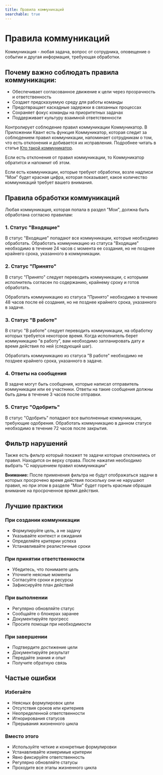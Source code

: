 ```yaml
---
title: Правила коммуникаций
searchable: true
---
```


# Правила коммуникаций

Коммуникация - любая задача, вопрос от сотрудника, оповещение о событии и другая информация, требующая обработки.

## Почему важно соблюдать правила коммуникации:

- Обеспечивает согласованное движение к цели через прозрачность и ответственность
- Создает предсказуемую среду для работы команды
- Предотвращает каскадные задержки в связанных процессах
- Сохраняет фокус команды на приоритетных задачах
- Поддерживает культуру взаимной ответственности

Контролирует соблюдение правил коммуникации Коммуникатор. В Приложении Квант есть функция Коммуникатор, которая следит за соблюдением правил коммуникации, напоминает сотрудникам о том, что есть отклонения и добивается их исправления. Подробнее читать в статье [Кто такой коммуникатор](/getting-started/kommunikator).

Если есть отклонения от правил коммуникации, то Коммуникатор обратится и напомнит об этом.

Если есть коммуникации, которые требуют обработки, возле надписи "Мои" будет красная цифра, которая показывает, какое количество коммуникаций требует вашего внимания.

## Правила обработки коммуникаций

Любая коммуникация, которая попала в раздел "Мои", должна быть обработана согласно правилам:

### 1. Статус "Входящие"
В статус "Входящие" попадают все коммуникации, которые необходимо обработать. Обработать коммуникацию из статуса "Входящие" необходимо в течение 24 часов с момента ее создания, но не позднее крайнего срока, указанного в коммуникации.

### 2. Статус "Принято"
В статус "Принято" следует переводить коммуникации, с которыми исполнитель согласен по содержанию, крайнему сроку и готов обработать.

Обработать коммуникацию из статуса "Принято" необходимо в течение 48 часов после её создания, но не позднее крайнего срока, указанного в задаче.

### 3. Статус "В работе"
В статус "В работе" следует переводить коммуникации, на обработку которых требуется некоторое время. Когда исполнитель берет коммуникацию "в работу", вам необходимо запланировать дату и время действия по ней (следующий шаг).

Обработать коммуникацию из статуса "В работе" необходимо не позднее крайнего срока, указанного в задаче.

### 4. Ответы на сообщения
В задаче могут быть сообщения, которые написал отправитель коммуникации или ее участники. Ответы на такие сообщения должны быть даны в течение 3 часов после отправки.

### 5. Статус "Одобрить"
В статус "Одобрить" попадают все выполненные коммуникации, требующие одобрения. Обработать коммуникацию в данном статусе необходимо в течение 72 часов после закрытия.

## Фильтр нарушений

Также есть фильтр который покажет те задачи которые отклонились от правил. Находится он верху справа. После нажатия необходимо выбрать "С нарушением правил коммуникации"

**Внимание:** После применения фильтра не будут отображаться задачи в которых просрочено время действия поскольку они не нарушают правил, но при этом в разделе "Мои" будет гореть красным обращая внимание на просроченное время действия.

## Лучшие практики

### При создании коммуникации
- Формулируйте цель, а не задачу
- Указывайте контекст и ожидания
- Определяйте критерии успеха
- Устанавливайте реалистичные сроки

### При принятии ответственности
- Убедитесь, что понимаете цель
- Уточните неясные моменты
- Согласуйте сроки и ресурсы
- Зафиксируйте план действий

### При выполнении
- Регулярно обновляйте статус
- Сообщайте о блокерах заранее
- Документируйте прогресс
- Просите помощи при необходимости

### При завершении
- Подтвердите достижение цели
- Документируйте результат
- Передайте знания и опыт
- Получите обратную связь

## Частые ошибки

### Избегайте
- Неясных формулировок цели
- Отсутствия сроков или критериев
- Неопределенной ответственности
- Игнорирования статусов
- Прерывания жизненного цикла

### Вместо этого
- Используйте четкие и конкретные формулировки
- Устанавливайте измеримые критерии
- Явно фиксируйте ответственность
- Регулярно обновляйте статусы
- Проходите все этапы жизненного цикла 